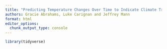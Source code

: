 ```yaml
---
title: "Predicting Temperature Changes Over Time to Indicate Climate Trends"
authors: Gracie Abrahams, Luke Carignan and Jeffrey Mann
format: html
editor_options: 
  chunk_output_type: console
---
```


```r
library(tidyverse)
```

